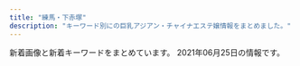 ```yaml
---
title: "練馬・下赤塚"
description: "キーワード別にの巨乳アジアン・チャイナエステ嬢情報をまとめました。"
---
```


新着画像と新着キーワードをまとめています。
2021年06月25日の情報です。

<DmmAffiliateIns />
<KeywordTable
  shops={
    [
    {
        "url": "http://rose.este.work/",
        "station": "\u6c5f\u53e4\u7530\u99c5\u5357\u53e3",
        "img_links": [
            "http://rose.este.work/r1.jpg",
            "http://rose.este.work/index-1.htm.jpg",
            "http://rose.este.work/r4.jpg",
            "http://rose.este.work/index-24.htm.jpg",
            "http://rose.este.work/r5.jpg",
            "http://rose.este.work/totop.png",
            "http://rose.este.work/index-26.htm.jpg",
            "http://rose.este.work/sys1.png",
            "http://rose.este.work/r3.jpg",
            "http://rose.este.work/unnamed.png",
            "http://rose.este.work/resize_1500-450.jpg",
            "http://rose.este.work/index-25.htm.jpg",
            "http://rose.este.work/re.jpg",
            "http://rose.este.work/resize_250.png"
        ],
        "name": "\u512a\u30fb\u7f8e",
        "keywords": {}
    },
    {
        "img_links": [
            "http://siesta.ests.jp/images/info.jpg",
            "http://siesta.ests.jp/images/mobile1.jpg",
            "http://siesta.ests.jp/photos/sites/39/2021/05/2021052911060393.jpg",
            "http://siesta.ests.jp/images/s-recriut.jpg",
            "http://siesta.ests.jp/images/s-staff.jpg",
            "http://siesta.ests.jp/photos/sites/39/2021/05/202105291106012.jpg",
            "http://siesta.ests.jp/images/mobile.jpg",
            "http://siesta.ests.jp/images/pick.jpg",
            "http://siesta.ests.jp/images/acc4.jpg",
            "http://siesta.ests.jp/photos/sites/39/2021/05/2021052911060320.jpg",
            "http://siesta.ests.jp/images/acc2.jpg",
            "http://siesta.ests.jp/images/top.png",
            "http://siesta.ests.jp/photos/sites/39/2021/04/2021042011331872.jpg",
            "http://siesta.ests.jp/images/acc1.jpg",
            "http://siesta.ests.jp/images/news.jpg",
            "http://siesta.ests.jp/images/acc3.jpg",
            "http://siesta.ests.jp/photos/sites/39/2021/05/2021052911060142.jpg"
        ],
        "keywords": {
            "83": 12,
            "88": 6,
            "D": 24,
            "85": 6,
            "87": 6
        },
        "station": "\u5927\u6cc9\u5b66\u5712\u99c5\u5317\u53e3",
        "url": "http://siesta.ests.jp/",
        "name": "\u30b7\u30a8\u30b9\u30bf"
    },
    {
        "keywords": {
            "E": 13,
            "D": 10,
            "C": 13,
            "G": 2
        },
        "name": "\u3064\u307c\u307f",
        "img_links": [
            "https://salasa.tokyo/wp-content/themes/este/img/top-img02.png",
            "https://salasa.tokyo/wp-content/uploads/2021/02/345salasa.jpg",
            "https://salasa.tokyo/wp-content/uploads/2020/02/32salasa.jpg",
            "https://salasa.tokyo/wp-content/uploads/2020/03/897261salasa.jpg",
            "https://salasa.tokyo/wp-content/themes/este/img/3.jpg",
            "https://salasa.tokyo/wp-content/uploads/2020/02/21salasa.jpg",
            "https://salasa.tokyo/wp-content/themes/este/img/top-img04.png",
            "https://salasa.tokyo/wp-content/uploads/2020/02/11salasa.jpg",
            "https://salasa.tokyo/wp-content/themes/este/img/top-img01b.png",
            "https://salasa.tokyo/wp-content/themes/este/img/call.png",
            "https://salasa.tokyo/wp-content/themes/este/img/top-img05.png",
            "https://salasa.tokyo/wp-content/uploads/2021/04/s187alasa.jpg",
            "https://salasa.tokyo/wp-content/uploads/2020/02/41salasa.jpg",
            "https://salasa.tokyo/wp-content/uploads/2020/04/2311121salasa.jpg",
            "https://salasa.tokyo/wp-content/uploads/2020/02/8776salasa.jpg",
            "https://salasa.tokyo/wp-content/themes/este/img/tel_header.png",
            "https://salasa.tokyo/wp-content/themes/este/img/tel_footer.png",
            "https://salasa.tokyo/wp-content/themes/este/img/top-img01a.png",
            "https://salasa.tokyo/wp-content/themes/este/img/4.jpg",
            "https://salasa.tokyo/wp-content/themes/este/img/top-img01.png",
            "https://salasa.tokyo/wp-content/themes/este/img/1.jpg",
            "https://salasa.tokyo/wp-content/themes/este/img/2.jpg",
            "https://salasa.tokyo/wp-content/uploads/2020/02/1salasa.jpg",
            "https://salasa.tokyo/wp-content/uploads/2020/04/3121salasa.jpg",
            "https://salasa.tokyo/wp-content/themes/este/img/top-img021.png"
        ],
        "url": "https://salasa.tokyo/",
        "station": "\u7df4\u99ac\u99c5\u897f\u53e3"
    },
    {
        "keywords": {},
        "img_links": [
            "http://www.es-yas.click/images/sys2.png",
            "http://www.es-yas.click/img/sayuri1.jpg",
            "http://www.es-yas.click/images/tel.jpg",
            "http://www.es-yas.click/img/rina1.jpg",
            "http://www.es-yas.click/images/int1.png",
            "http://www.es-yas.click/images/head.jpg",
            "http://www.es-yas.click/images/ac1.png",
            "http://www.es-yas.click/images/mobile.jpg",
            "http://www.es-yas.click/images/staff_t.jpg",
            "http://www.es-yas.click/images/news.jpg",
            "http://www.es-yas.click/images/2.jpg",
            "http://www.es-yas.click/images/newface.png",
            "http://www.es-yas.click/images/sirase.jpg",
            "http://www.es-yas.click/images/3.jpg",
            "http://www.es-yas.click/images/interior_t.jpg",
            "http://www.es-yas.click/images/4.jpg",
            "http://www.es-yas.click/images/s1.png",
            "http://www.es-yas.click/images/sys1.png",
            "http://www.es-yas.click/img/riri1.jpg",
            "http://www.es-yas.click/images/int2.png",
            "http://www.es-yas.click/images/info.png"
        ],
        "name": "\u30b9\u30a6\u30a3\u30fc\u30c8",
        "station": "\u4e2d\u6751\u6a4b\u99c5\u5357\u53e3",
        "url": "http://www.es-yas.click/"
    },
    {
        "keywords": {
            "C": 7
        },
        "name": "\u6708\u306e\u604b",
        "station": "\u7df4\u99ac\u99c5\u5317\u53e3",
        "img_links": [
            "http://moonlove.est-u.com/images/index2_06.jpg",
            "http://moonlove.est-u.com/images/index_07.jpg",
            "http://moonlove.est-u.com/staff/hitomi.jpg",
            "http://moonlove.est-u.com/staff/sakura.jpg",
            "http://moonlove.est-u.com/images/index_04.jpg",
            "http://moonlove.est-u.com/images/index3_06.jpg",
            "http://moonlove.est-u.com/images/index_12.jpg",
            "http://moonlove.est-u.com/staff/miki.jpg",
            "http://moonlove.est-u.com/staff/kaori.jpg",
            "http://moonlove.est-u.com/images/s6.jpg",
            "http://moonlove.est-u.com/images/s1.jpg",
            "http://moonlove.est-u.com/images/index_05.jpg",
            "http://moonlove.est-u.com/staff/ayumi.jpg",
            "http://moonlove.est-u.com/images/index_15.jpg",
            "http://moonlove.est-u.com/images/index_02.jpg",
            "http://moonlove.est-u.com/images/s8.jpg",
            "http://moonlove.est-u.com/images/index_13.jpg",
            "http://moonlove.est-u.com/images/s5.jpg",
            "http://moonlove.est-u.com/images/index_14.jpg",
            "http://moonlove.est-u.com/images/s4.jpg",
            "http://moonlove.est-u.com/images/icon_000.jpg",
            "http://moonlove.est-u.com/images/staff_09.jpg",
            "http://moonlove.est-u.com/images/index_19.jpg",
            "http://moonlove.est-u.com/images/index_16.jpg",
            "http://moonlove.est-u.com/images/index_10.jpg",
            "http://moonlove.est-u.com/images/s3.jpg",
            "http://moonlove.est-u.com/images/index1_06.jpg",
            "http://moonlove.est-u.com/images/index_17.jpg",
            "http://moonlove.est-u.com/images/index_08.jpg",
            "http://moonlove.est-u.com/staff/nami.jpg"
        ],
        "url": "http://moonlove.est-u.com/"
    },
    {
        "keywords": {},
        "station": "\u4e0a\u677f\u6a4b\u99c5\u5317\u53e3",
        "name": "\u6e29\u30fb\u306c\u304f\u3082\u308a",
        "url": "http://tenpo2.iest.info/",
        "img_links": []
    },
    {
        "keywords": {
            "84": 1,
            "86": 1,
            "88": 4,
            "85": 2,
            "D": 9,
            "F": 2,
            "C": 22,
            "87": 5,
            "89": 1,
            "E": 2
        },
        "img_links": [
            "http://ponfu-massage.work/i/img/r1.jpg",
            "http://ponfu-massage.work/i/img/st45.jpg",
            "http://ponfu-massage.work/img/acc3.jpg",
            "http://ponfu-massage.work/i/img/sta28.jpg",
            "http://ponfu-massage.work/img/botton.jpg",
            "http://ponfu-massage.work/img/st46.jpg",
            "http://ponfu-massage.work/i/img/r3.jpg",
            "http://ponfu-massage.work/img/sta45.jpg",
            "http://ponfu-massage.work/img/st41.jpg",
            "http://ponfu-massage.work/img/sta28.jpg",
            "http://ponfu-massage.work/img/campian.jpg",
            "http://ponfu-massage.work/i/img/sta30.jpg",
            "http://ponfu-massage.work/img/st47.jpg",
            "http://ponfu-massage.work/img/st18.jpg",
            "http://ponfu-massage.work/img/st39.jpg",
            "http://ponfu-massage.work/img/st43.jpg",
            "http://ponfu-massage.work/img/st45.jpg",
            "http://ponfu-massage.work/i/img/r2.jpg",
            "http://ponfu-massage.work/img/sta43.jpg",
            "http://ponfu-massage.work/img/acc8.jpg",
            "http://ponfu-massage.work/img/s43.jpg",
            "http://ponfu-massage.work/img/acc9.jpg",
            "http://ponfu-massage.work/i/img/sta44.jpg",
            "http://ponfu-massage.work/img/s38.jpg",
            "http://ponfu-massage.work/img/sta38.jpg",
            "http://ponfu-massage.work/i/img/sta47.jpg",
            "http://ponfu-massage.work/img/acc4.jpg",
            "http://ponfu-massage.work/i/img/sta41.jpg",
            "http://ponfu-massage.work/img/st28.jpg",
            "http://ponfu-massage.work/img/sta42.jpg",
            "http://ponfu-massage.work/i/img/r4.jpg",
            "http://ponfu-massage.work/i/img/sta38.jpg",
            "http://ponfu-massage.work/i/img/sta39.jpg",
            "http://ponfu-massage.work/img/s47.jpg",
            "http://ponfu-massage.work/img/sta30.jpg",
            "http://ponfu-massage.work/img/st30.jpg",
            "http://ponfu-massage.work/img/st44.jpg",
            "http://ponfu-massage.work/img/acc5.jpg",
            "http://ponfu-massage.work/img/st38.jpg",
            "http://ponfu-massage.work/img/acc2.jpg",
            "http://ponfu-massage.work/img/sta46.jpg",
            "http://ponfu-massage.work/i/img/sta45.jpg",
            "http://ponfu-massage.work/img/sta41.jpg",
            "http://ponfu-massage.work/img/s30.jpg",
            "http://ponfu-massage.work/img/s39.jpg",
            "http://ponfu-massage.work/i/img/sta46.jpg",
            "http://ponfu-massage.work/img/st35.jpg",
            "http://ponfu-massage.work/i/img/sta24.jpg",
            "http://ponfu-massage.work/img/s42.jpg",
            "http://ponfu-massage.work/img/acc7.jpg",
            "http://ponfu-massage.work/img/acc10.jpg",
            "http://ponfu-massage.work/img/acc6.jpg",
            "http://ponfu-massage.work/img/s41.jpg",
            "http://ponfu-massage.work/img/sta44.jpg",
            "http://ponfu-massage.work/img/sta39.jpg",
            "http://ponfu-massage.work/img/sta35.jpg",
            "http://ponfu-massage.work/i/img/sta42.jpg",
            "http://ponfu-massage.work/img/sta47.jpg",
            "http://ponfu-massage.work/img/s45.jpg",
            "http://ponfu-massage.work/img/st42.jpg",
            "http://ponfu-massage.work/img/s46.jpg",
            "http://ponfu-massage.work/img/s44.jpg",
            "http://ponfu-massage.work/img/acc1.jpg",
            "http://ponfu-massage.work/i/img/sta43.jpg"
        ],
        "station": "\u7df4\u99ac\u99c5\u897f\u53e3",
        "url": "http://ponfu-massage.work/",
        "name": "\u30dd\u30f3\u30d5\u30fc"
    },
    {
        "img_links": [
            "http://ginzaangel.esnavi.work/news.jpg",
            "http://ginzaangel.esnavi.work/staff_t.jpg",
            "http://ginzaangel.esnavi.work/head.jpg",
            "http://ginzaangel.esnavi.work/sys1.jpg",
            "http://ginzaangel.esnavi.work/2/uploadimg/1615988408.jpeg",
            "http://ginzaangel.esnavi.work/2/uploadimg/1623486374.jpeg",
            "http://ginzaangel.esnavi.work/int1.png",
            "http://ginzaangel.esnavi.work/2/uploadimg/1615989115.jpeg",
            "http://ginzaangel.esnavi.work/2/uploadimg/1615989033.jpeg",
            "http://ginzaangel.esnavi.work/2/uploadimg/1601829474.jpeg",
            "http://ginzaangel.esnavi.work/s1.png",
            "http://ginzaangel.esnavi.work/2/uploadimg/1619341553.jpeg",
            "http://ginzaangel.esnavi.work/2/uploadimg/1622437565.jpeg",
            "http://ginzaangel.esnavi.work/sys2.jpg",
            "http://ginzaangel.esnavi.work/2/uploadimg/1615988934.jpeg"
        ],
        "name": "\u7df4\u99ac\u306e\u5929\u4f7f",
        "station": "\u7df4\u99ac\u99c5\u897f\u53e3",
        "url": "http://ginzaangel.esnavi.work/",
        "keywords": {
            "88": 2,
            "92": 1,
            "89": 1,
            "90": 4
        }
    },
    {
        "name": "\u30de\u30fc\u30ac\u30ec\u30c3\u30c8",
        "station": "\u685c\u53f0\u99c5\u5317\u53e3",
        "img_links": [
            "http://margaret.ests.jp/photos/sites/29/2020/08/2020082222274080.jpeg",
            "http://margaret.ests.jp/images/room2.jpg",
            "http://margaret.ests.jp/photos/sites/29/2020/06/2020062814010219.jpeg",
            "http://margaret.ests.jp/images/room1.jpg",
            "http://margaret.ests.jp/images/service2.jpg",
            "http://margaret.ests.jp/images/info.jpg",
            "http://margaret.ests.jp/photos/sites/29/2020/03/2020032709162529.jpg",
            "http://margaret.ests.jp/photos/sites/29/2020/04/202004081414540.jpg",
            "http://margaret.ests.jp/photos/sites/29/2020/04/202004102157462.jpeg",
            "http://margaret.ests.jp/images/top.jpg",
            "http://margaret.ests.jp/photos/sites/29/2020/04/2020041014190824.jpg",
            "http://margaret.ests.jp/photos/sites/29/2020/04/2020040205541033.jpg",
            "http://margaret.ests.jp/photos/sites/29/2021/06/2021060500274425.jpeg",
            "http://margaret.ests.jp/images/s_news.jpg",
            "http://margaret.ests.jp/photos/sites/29/2021/01/2021011511194654.jpg",
            "http://margaret.ests.jp/images/mobile.jpg",
            "http://margaret.ests.jp/images/service3.jpg",
            "http://margaret.ests.jp/images/s_staff.png",
            "http://margaret.ests.jp/images/s_pick.jpg",
            "http://margaret.ests.jp/images/room4.jpg",
            "http://margaret.ests.jp/images/room3.jpg",
            "http://margaret.ests.jp/photos/sites/29/2020/05/202005281752578.jpg",
            "http://margaret.ests.jp/photos/sites/29/2021/06/2021060811483867.jpg",
            "http://margaret.ests.jp/photos/sites/29/2020/08/2020080615352994.jpeg",
            "http://margaret.ests.jp/images/service4.jpg",
            "http://margaret.ests.jp/images/service1.jpg",
            "http://margaret.ests.jp/images/s_service.png"
        ],
        "url": "http://margaret.ests.jp/",
        "keywords": {
            "86": 20,
            "88": 20,
            "85": 30,
            "87": 10,
            "E": 60,
            "D": 60
        }
    },
    {
        "keywords": {},
        "name": "AROMA PLAZA \u30a2\u30ed\u30de\u30d7\u30e9\u30b6",
        "url": "http://aroma-p.info/",
        "img_links": [],
        "station": "\u77f3\u795e\u4e95\u516c\u5712\u99c5\u5357\u53e3"
    },
    {
        "keywords": {
            "C": 7
        },
        "url": "http://himawari.est-u.com/",
        "name": "\u3072\u307e\u308f\u308a",
        "station": "\u7df4\u99ac\u99c5\u5357\u53e3",
        "img_links": [
            "http://himawari.est-u.com/images/therpist.jpg",
            "http://himawari.est-u.com/images/index2_08.jpg",
            "http://himawari.est-u.com/staff/sakura.jpg",
            "http://himawari.est-u.com/staff/nami.jpg",
            "http://himawari.est-u.com/images/index_10.jpg",
            "http://himawari.est-u.com/staff/yumi.jpg",
            "http://himawari.est-u.com/staff/emi.jpg",
            "http://himawari.est-u.com/staff/izumi.jpg",
            "http://himawari.est-u.com/images/a1.jpg",
            "http://himawari.est-u.com/staff/yuki.jpg",
            "http://himawari.est-u.com/images/index_08.jpg",
            "http://himawari.est-u.com/images/a2.jpg",
            "http://himawari.est-u.com/images/index_02.jpg",
            "http://himawari.est-u.com/staff/umi.jpg",
            "http://himawari.est-u.com/staff/asuka.jpg",
            "http://himawari.est-u.com/images/index_04.jpg",
            "http://himawari.est-u.com/images/down.jpg",
            "http://himawari.est-u.com/staff/risa.jpg"
        ]
    },
    {
        "station": "\u5927\u5c71\u99c5\u5357\u53e3",
        "img_links": [
            "http://c-ikoi.work/images/4.jpg",
            "http://c-ikoi.work/images/2.jpg",
            "http://c-ikoi.work/images/int1.png",
            "http://c-ikoi.work/images/sys1.jpg",
            "http://c-ikoi.work/img/yuki1.jpg",
            "http://c-ikoi.work/images/rec1.png",
            "http://c-ikoi.work/images/mobile.jpg",
            "http://c-ikoi.work/images/rec2.png",
            "http://c-ikoi.work/images/sys3.png",
            "http://c-ikoi.work/img/rina1.jpg",
            "http://c-ikoi.work/images/int3.png",
            "http://c-ikoi.work/images/sys2.jpg",
            "http://c-ikoi.work/images/3.jpg",
            "http://c-ikoi.work/images/tel.jpg",
            "http://c-ikoi.work/images/head.jpg",
            "http://c-ikoi.work/images/line.png",
            "http://c-ikoi.work/images/interior_t.jpg",
            "http://c-ikoi.work/images/news.jpg",
            "http://c-ikoi.work/images/1.jpg",
            "http://c-ikoi.work/images/int2.png",
            "http://c-ikoi.work/img/aoi1.jpg",
            "http://c-ikoi.work/images/concept.jpg",
            "http://c-ikoi.work/images/staff_t.jpg",
            "http://c-ikoi.work/img/moe1.jpg"
        ],
        "name": "\u61a9",
        "url": "http://c-ikoi.work/",
        "keywords": {}
    },
    {
        "img_links": [
            "http://www.e-rakuraku.info/images/sr.png",
            "http://www.e-rakuraku.info/images/s2.png",
            "http://www.e-rakuraku.info/images/mobile.png",
            "http://www.e-rakuraku.info/images/s1.png",
            "http://www.e-rakuraku.info/images/top.jpg",
            "http://www.e-rakuraku.info/images/g1.jpg",
            "http://www.e-rakuraku.info/images/newfacet.png",
            "http://www.e-rakuraku.info/images/tel.png",
            "http://www.e-rakuraku.info/images/g0.jpg",
            "http://www.e-rakuraku.info/images/tite-gallery.png",
            "http://www.e-rakuraku.info/images/newt.png",
            "http://www.e-rakuraku.info/images/tite-staff.png",
            "http://www.e-rakuraku.info/images/g4.jpg",
            "http://www.e-rakuraku.info/images/g3.jpg",
            "http://www.e-rakuraku.info/images/g2.jpg",
            "http://www.e-rakuraku.info/images/nei_03.jpg",
            "http://www.e-rakuraku.info/images/g5.jpg",
            "http://www.e-rakuraku.info/images/huiyuan.png"
        ],
        "station": "\u4e2d\u6751\u6a4b\u99c5",
        "name": "\u697d\u697d",
        "keywords": {
            "C": 13
        },
        "url": "http://www.e-rakuraku.info/"
    },
    {
        "keywords": {
            "88": 4,
            "85": 2,
            "D": 8,
            "C": 18,
            "87": 6
        },
        "station": "\u7df4\u99ac\u99c5\u897f\u53e3",
        "name": "Smile -\u30b9\u30de\u30a4\u30eb-",
        "url": "http://www.smile.mensest.com/",
        "img_links": [
            "http://www.smile.mensest.com/files/006.jpg",
            "http://www.smile.mensest.com/img/header02.png",
            "http://www.smile.mensest.com/img/goback.jpg",
            "http://www.smile.mensest.com/img/ttl_news.png",
            "http://www.smile.mensest.com/files/002.jpg",
            "http://www.smile.mensest.com/img/pickup.jpg",
            "http://www.smile.mensest.com/files/005.jpg",
            "http://www.smile.mensest.com/img/btn_blog.png",
            "http://www.smile.mensest.com/img/btn_side_mobile.jpg",
            "http://www.smile.mensest.com/files/004.jpg",
            "http://www.smile.mensest.com/img/ttl_info.png",
            "http://www.smile.mensest.com/files/001.jpg",
            "http://www.smile.mensest.com/files/003.jpg"
        ]
    },
    {
        "station": "\u4e0b\u8d64\u585a\u99c5\u5317\u53e3",
        "name": "\u9577\u4e45*\u3061\u3087\u3046\u304d\u3085\u3046",
        "keywords": {},
        "url": "http://c-sakura.work/",
        "img_links": [
            "http://c-sakura.work/img/ami1.jpg",
            "http://c-sakura.work/images/info.png",
            "http://c-sakura.work/images/head.jpg",
            "http://c-sakura.work/images/sisu.png",
            "http://c-sakura.work/img/yuri1.jpg",
            "http://c-sakura.work/images/interior_t.jpg",
            "http://c-sakura.work/images/tel.jpg",
            "http://c-sakura.work/images/2.jpg",
            "http://c-sakura.work/images/int2.png",
            "http://c-sakura.work/images/mobile.jpg",
            "http://c-sakura.work/images/1.jpg",
            "http://c-sakura.work/images/news.png",
            "http://c-sakura.work/images/int1.png",
            "http://c-sakura.work/images/sys1.png",
            "http://c-sakura.work/img/yuyu1.jpg",
            "http://c-sakura.work/images/staff_t.jpg",
            "http://c-sakura.work/images/3.jpg"
        ]
    },
    {
        "keywords": {
            "E": 6,
            "88": 1,
            "86": 4,
            "C": 17,
            "87": 4,
            "D": 2,
            "F": 1,
            "89": 1
        },
        "img_links": [
            "http://binrou.net/img/sta116.jpg",
            "http://binrou.net/img/s116.jpg",
            "http://binrou.net/img/sta117.jpg",
            "http://binrou.net/img/st114.jpg",
            "http://binrou.net/img/st111.jpg",
            "http://binrou.net/i/img/sta89.jpg",
            "http://binrou.net/img/sta114.jpg",
            "http://binrou.net/img/st118.jpg",
            "http://binrou.net/img/mo.png",
            "http://binrou.net/i/img/sta80.jpg",
            "http://binrou.net/i/img/sta97.jpg",
            "http://binrou.net/i/img/sta111.jpg",
            "http://binrou.net/i/img/r2.jpg",
            "http://binrou.net/i/img/sta119.jpg",
            "http://binrou.net/i/img/sta108.jpg",
            "http://binrou.net/i/img/st118.jpg",
            "http://binrou.net/i/img/sta115.jpg",
            "http://binrou.net/i/img/sta100.jpg",
            "http://binrou.net/img/acc.jpg",
            "http://binrou.net/i/img/sta92.jpg",
            "http://binrou.net/img/sta115.jpg",
            "http://binrou.net/img/sta112.jpg",
            "http://binrou.net/i/img/sta109.jpg",
            "http://binrou.net/img/st116.jpg",
            "http://binrou.net/img/st109.jpg",
            "http://binrou.net/i/img/sta117.jpg",
            "http://binrou.net/img/sta119.jpg",
            "http://binrou.net/img/s117.jpg",
            "http://binrou.net/img/s112.jpg",
            "http://binrou.net/img/s114.jpg",
            "http://binrou.net/img/sta118.jpg",
            "http://binrou.net/i/img/sta118.jpg",
            "http://binrou.net/img/s119.jpg",
            "http://binrou.net/i/img/acc.jpg",
            "http://binrou.net/img/fla.jpg",
            "http://binrou.net/i/img/r1.jpg",
            "http://binrou.net/img/sta111.jpg",
            "http://binrou.net/i/img/sta94.jpg",
            "http://binrou.net/img/sta109.jpg",
            "http://binrou.net/img/s115.jpg",
            "http://binrou.net/img/st117.jpg",
            "http://binrou.net/img/st119.jpg",
            "http://binrou.net/i/img/sta88.jpg",
            "http://binrou.net/img/s111.jpg",
            "http://binrou.net/img/botton.jpg",
            "http://binrou.net/img/st115.jpg",
            "http://binrou.net/i/img/sta112.jpg",
            "http://binrou.net/i/img/sta98.jpg",
            "http://binrou.net/i/img/r4.jpg",
            "http://binrou.net/img/st112.jpg",
            "http://binrou.net/i/img/sta105.jpg",
            "http://binrou.net/i/img/r3.jpg",
            "http://binrou.net/img/pickup20.jpg",
            "http://binrou.net/img/s118.jpg",
            "http://binrou.net/i/img/sta104.jpg",
            "http://binrou.net/i/img/sta114.jpg",
            "http://binrou.net/i/img/sta116.jpg"
        ],
        "name": "\u30ad\u30e9\u30ad\u30e9",
        "url": "http://binrou.net/",
        "station": "\u7df4\u99ac\u99c5\u897f\u53e3"
    },
    {
        "url": "http://sh-dafei.work/",
        "station": "\u7df4\u99ac\u99c5\u897f\u53e3",
        "img_links": [
            "http://sh-dafei.work/uploads/210219/1-210219105500300.jpg",
            "http://sh-dafei.work/uploads/180227/1-1P22G40S5448.jpg",
            "http://sh-dafei.work/uploads/181207/1-1Q20G35320X0.png",
            "http://sh-dafei.work/uploads/180612/1-1P612160029349.jpg",
            "http://sh-dafei.work/uploads/190130/1-1Z130162635508.jpg",
            "http://sh-dafei.work/templets/default/pc/picture/s_staff.png",
            "http://sh-dafei.work/uploads/190329/1-1Z329151011c7.jpg",
            "http://sh-dafei.work/uploads/171031/1-1G0311G556445.jpg",
            "http://sh-dafei.work/uploads/181206/1-1Q2061249563O.jpg",
            "http://sh-dafei.work/uploads/190924/1-1Z924151334121.jpg",
            "http://sh-dafei.work/uploads/200117/1-20011G614144B.jpg",
            "http://sh-dafei.work/uploads/181206/1-1Q2061253211D.jpg",
            "http://sh-dafei.work/uploads/171031/1-1G0311G505933.jpg",
            "http://sh-dafei.work/uploads/171031/1-1G0311G344914.jpg",
            "http://sh-dafei.work/uploads/171031/1-1G0311G531445.jpg",
            "http://sh-dafei.work/uploads/201002/1-201002144Z11V.jpg",
            "http://sh-dafei.work/uploads/201113/1-20111314213cQ.jpg",
            "http://sh-dafei.work/uploads/200612/1-200612154534W8.jpg",
            "http://sh-dafei.work/uploads/180612/1-1P6121601061c.jpg",
            "http://sh-dafei.work/uploads/allimg/180612/1-1P612160305350.jpg",
            "http://sh-dafei.work/templets/default/pc/picture/s_news.png",
            "http://sh-dafei.work/uploads/191115/1-191115132040J2.jpg",
            "http://sh-dafei.work/uploads/190301/1-1Z30116320A41.jpg",
            "http://sh-dafei.work/uploads/181206/1-1Q2061250494E.jpg",
            "http://sh-dafei.work/uploads/181214/1-1Q214154222511.jpg",
            "http://sh-dafei.work/templets/default/pc/picture/staffs.png",
            "http://sh-dafei.work/uploads/190809/1-1ZP9125I01S.jpg",
            "http://sh-dafei.work/uploads/181207/1-1Q20G40K63R.jpg",
            "http://sh-dafei.work/uploads/210326/1-210326140613257.jpg",
            "http://sh-dafei.work/uploads/181206/1-1Q206125154224.jpg",
            "http://sh-dafei.work/uploads/171031/1-1G0311G4095M.jpg",
            "http://sh-dafei.work/templets/default/pc/picture/end1.jpg",
            "http://sh-dafei.work/templets/default/pc/picture/s_pick.png",
            "http://sh-dafei.work/templets/default/pc/picture/face.png"
        ],
        "keywords": {},
        "name": "\u5927\u5983"
    },
    {
        "url": "http://oasis.akasuri.xyz/",
        "name": "\u30aa\u30a2\u30b7\u30b9",
        "keywords": {},
        "station": "\u6210\u5897\u99c5\u5357\u53e3",
        "img_links": [
            "http://oasis.akasuri.xyz/staff/s3.jpg",
            "http://oasis.akasuri.xyz/images/fotter.png",
            "http://oasis.akasuri.xyz/images/c-top.png",
            "http://oasis.akasuri.xyz/staff/s2.jpg",
            "http://oasis.akasuri.xyz/staff/s1.jpg",
            "http://oasis.akasuri.xyz/images/bar-photo.png",
            "http://oasis.akasuri.xyz/images/bar-staff.png",
            "http://oasis.akasuri.xyz/images/c-staff.png",
            "http://oasis.akasuri.xyz/images/c-photo.png",
            "http://oasis.akasuri.xyz/images/b-tel.png"
        ]
    },
    {
        "name": "ROSE",
        "keywords": {
            "C": 8
        },
        "station": "\u7df4\u99ac\u99c5\u5357\u53e3",
        "url": "http://www.nerima-rose.com/",
        "img_links": [
            "http://www.nerima-rose.com/images/rosa-sys_09a.jpg",
            "http://www.nerima-rose.com/cgi-bin/topics/img/16-1.jpg",
            "http://www.nerima-rose.com/images/index-rosa_04.jpg",
            "http://www.nerima-rose.com/images/images/sys2018_06.jpg",
            "http://www.nerima-rose.com/images/shop/h1.jpg",
            "http://www.nerima-rose.com/images/shop/3/sh1.jpg",
            "http://www.nerima-rose.com/images/aroma/r3.jpg",
            "http://www.nerima-rose.com/images/staff/16/kaori2.jpg",
            "http://www.nerima-rose.com/images/shop/4/s1.jpg",
            "http://www.nerima-rose.com/images/shop/11.jpg",
            "http://www.nerima-rose.com/images/rosa-pindao_09.jpg",
            "http://www.nerima-rose.com/images/index-rosa_02.jpg",
            "http://www.nerima-rose.com/images/staff/18/misaki.jpg",
            "http://www.nerima-rose.com/images/images/sys2018_03.jpg",
            "http://www.nerima-rose.com/images/sys3.jpg",
            "http://www.nerima-rose.com/images/staff/18/ayumi.jpg",
            "http://www.nerima-rose.com/images/rosa-sys_04.jpg",
            "http://www.nerima-rose.com/images/aroma/r1.jpg",
            "http://www.nerima-rose.com/images/staff/17/2/nana.png",
            "http://www.nerima-rose.com/images/staff/16/aya2.jpg",
            "http://www.nerima-rose.com/images/staff/17/riri.jpg",
            "http://www.nerima-rose.com/images/nav/nav-rec.jpg",
            "http://www.nerima-rose.com/images/rosa-pindao_07.jpg",
            "http://www.nerima-rose.com/images/staff/17/2/ena.jpg",
            "http://www.nerima-rose.com/images/staff/18/hina.jpg",
            "http://www.nerima-rose.com/images/nav/nav-acc.jpg",
            "http://www.nerima-rose.com/images/index-rosa_09.jpg",
            "http://www.nerima-rose.com/images/aroma/r2.jpg"
        ]
    },
    {
        "img_links": [
            "http://lachesis.este88.com/gals/itika3.jpg",
            "http://lachesis.este88.com/gals/nozomi4.jpg",
            "http://lachesis.este88.com/gals/rinnka2.jpg",
            "https://lachesis.este88.com/gals/tumugi1.jpg",
            "https://lachesis.este88.com/gals/aoi1.jpg",
            "http://lachesis.este88.com/gals/minami1.jpg",
            "http://lachesis.este88.com/gals/ruka1.jpg",
            "https://lachesis.este88.com/gals/maria1.jpg",
            "https://lachesis.este88.com/gals/miku1.jpg",
            "http://lachesis.este88.com/gals/itika1.jpg",
            "http://lachesis.este88.com/gals/minami2.jpg",
            "https://lachesis.este88.com/gals/ruka1.jpg",
            "http://lachesis.este88.com/images/sysh3bar.png",
            "http://lachesis.este88.com/gals/tumugi3.jpg",
            "https://lachesis.este88.com/images/line.jpg",
            "http://lachesis.este88.com/gals/miku3.jpg",
            "http://lachesis.este88.com/gals/nozomi3.jpg",
            "http://lachesis.este88.com/gals/yuno2.jpg",
            "http://lachesis.este88.com/gals/ruka4.jpg",
            "https://lachesis.este88.com/gals/minami1.jpg",
            "http://lachesis.este88.com/images/line.jpg",
            "http://lachesis.este88.com/gals/itika2.jpg",
            "https://lachesis.este88.com/images/bg_header3.jpg",
            "http://lachesis.este88.com/gals/tumugi2.jpg",
            "http://lachesis.este88.com/gals/rinnka3.jpg",
            "http://lachesis.este88.com/images/info5.jpg",
            "https://lachesis.este88.com/gals/yuno1.jpg",
            "http://lachesis.este88.com/gals/ruka3.jpg",
            "http://lachesis.este88.com/gals/narumi4.jpg",
            "https://lachesis.este88.com/gals/mao1.jpg",
            "http://lachesis.este88.com/gals/mao1.jpg",
            "http://lachesis.este88.com/images/bg_header3.jpg",
            "http://lachesis.este88.com/gals/maria1.jpg",
            "http://lachesis.este88.com/gals/miho3.jpg",
            "http://lachesis.este88.com/gals/nozomi2.jpg",
            "http://lachesis.este88.com/gals/rinnka4.jpg",
            "http://lachesis.este88.com/images/bg_header.jpg",
            "http://lachesis.este88.com/gals/yuno3.jpg",
            "https://lachesis.este88.com/gals/itika1.jpg",
            "https://lachesis.este88.com/gals/rinnka1.jpg",
            "https://lachesis.este88.com/gals/miho1.jpg",
            "http://lachesis.este88.com/gals/narumi2.jpg",
            "https://lachesis.este88.com/gals/nozomi1.jpg",
            "https://lachesis.este88.com/gals/narumi1.jpg",
            "http://lachesis.este88.com/gals/miho2.jpg",
            "http://lachesis.este88.com/gals/aoi1.jpg",
            "https://lachesis.este88.com/images/bg_header.jpg",
            "http://lachesis.este88.com/gals/miku1.jpg",
            "http://lachesis.este88.com/gals/nozomi1.jpg",
            "http://lachesis.este88.com/gals/yuno1.jpg",
            "https://lachesis.este88.com/images/info5.jpg",
            "http://lachesis.este88.com/gals/aoi2.jpg",
            "http://lachesis.este88.com/gals/tumugi1.jpg",
            "https://lachesis.este88.com/images/sysh3bar.png",
            "http://lachesis.este88.com/gals/rinnka1.jpg",
            "http://lachesis.este88.com/gals/miho1.jpg",
            "http://lachesis.este88.com/gals/mao2.jpg",
            "http://lachesis.este88.com/gals/ruka2.jpg",
            "http://lachesis.este88.com/gals/narumi1.jpg",
            "http://lachesis.este88.com/gals/aoi3.jpg",
            "http://lachesis.este88.com/gals/narumi3.jpg",
            "http://momipara.jp/img/link/momi234.jpg",
            "http://lachesis.este88.com/gals/miku2.jpg"
        ],
        "name": "\u30e9\u30b1\u30b7\u30b9\u5927\u6cc9\u5b66\u5712",
        "keywords": {
            "E": 1,
            "84": 1,
            "81": 1,
            "80": 1,
            "86": 1,
            "G": 1,
            "83": 2,
            "C": 4,
            "88": 2,
            "F": 4,
            "91": 3,
            "D": 2,
            "95": 1,
            "93": 1
        },
        "station": "\u5927\u6cc9\u5b66\u5712\u99c5",
        "url": "http://lachesis.este88.com/"
    },
    {
        "img_links": [
            "http://pakira-massage.work/i/img/r4.jpg",
            "http://pakira-massage.work/img/head.jpg",
            "http://pakira-massage.work/img/st23.jpg",
            "http://pakira-massage.work/i/img/st1.jpg",
            "http://pakira-massage.work/img/sta23.jpg",
            "http://pakira-massage.work/i/img/sta23.jpg",
            "http://pakira-massage.work/img/sta2.jpg",
            "http://pakira-massage.work/img/s23.jpg",
            "http://pakira-massage.work/img/s2.jpg",
            "http://pakira-massage.work/img/s1.jpg",
            "http://pakira-massage.work/img/st2.jpg",
            "http://pakira-massage.work/i/img/r2.jpg",
            "http://pakira-massage.work/i/img/r1.jpg",
            "http://pakira-massage.work/i/img/r5.jpg",
            "http://pakira-massage.work/img/st1.jpg",
            "http://pakira-massage.work/i/img/sta1.jpg",
            "http://pakira-massage.work/img/botton.jpg",
            "http://pakira-massage.work/img/sta1.jpg",
            "http://pakira-massage.work/img/campian.jpg",
            "http://pakira-massage.work/i/img/r3.jpg",
            "http://pakira-massage.work/i/img/sta2.jpg",
            "http://pakira-massage.work/i/img/r6.jpg",
            "http://pakira-massage.work/img/nos.jpg",
            "http://pakira-massage.work/img/mobile-1.png"
        ],
        "station": "\u8981\u753a\u99c55\u756a\u51fa\u53e3",
        "url": "http://pakira-massage.work/",
        "name": "\u30d1\u30ad\u30e9",
        "keywords": {
            "85": 2,
            "87": 2,
            "C": 12,
            "E": 2
        }
    },
    {
        "name": "\u59eb",
        "url": "http://anzu.abnavi.info/",
        "keywords": {},
        "station": "\u6210\u5897\u99c5",
        "img_links": []
    },
    {
        "station": "\u6771\u6b66\u7df4\u99ac\u99c5\u5317\u53e3",
        "url": "http://nymphe-est.biz/",
        "keywords": {
            "D": 3,
            "E": 1
        },
        "name": "\u59eb\u306e\u3086\u3073\u3055\u304d",
        "img_links": [
            "http://nymphe-est.biz/images/m3.png",
            "http://nymphe-est.biz/images/cg03.jpg",
            "http://nymphe-est.biz/images/cg01.jpg",
            "http://nymphe-est.biz/images/tit4.jpg",
            "http://nymphe-est.biz/images/no.png",
            "http://nymphe-est.biz/images/bul.jpg",
            "http://nymphe-est.biz/images/m6.png",
            "http://nymphe-est.biz/images/spt.png",
            "http://nymphe-est.biz/images/fla.jpg",
            "http://nymphe-est.biz/images/stat.jpg",
            "http://nymphe-est.biz/images/tit6.jpg",
            "http://nymphe-est.biz/images/tit2.jpg",
            "http://nymphe-est.biz/images/m4.png",
            "http://nymphe-est.biz/images/bur.jpg",
            "http://nymphe-est.biz/images/m1.png",
            "http://nymphe-est.biz/images/m5.png",
            "http://nymphe-est.biz/images/stal.jpg",
            "http://nymphe-est.biz/images/accl.jpg",
            "http://nymphe-est.biz/images/tm.jpg",
            "http://nymphe-est.biz/images/tit5.jpg",
            "http://nymphe-est.biz/images/cg02.jpg",
            "http://nymphe-est.biz/images/cg05.jpg",
            "http://nymphe-est.biz/images/m2.png",
            "http://nymphe-est.biz/images/tit3.jpg",
            "http://nymphe-est.biz/images/top.png"
        ]
    },
    {
        "name": "\u30b8\u30e3\u30b9\u30df\u30f3",
        "keywords": {},
        "img_links": [],
        "url": "http://evergrace.tyo.cm/",
        "station": "\u6210\u5897\u99c5"
    },
    {
        "station": "\u7df4\u99ac\u99c5\u897f\u53e3",
        "img_links": [
            "http://www.seoul.esjp.info/img/change-002.png",
            "http://www.seoul.esjp.info/img/recuit.png",
            "http://www.seoul.esjp.info/img/nav-002.png",
            "http://www.seoul.esjp.info/files/006.jpg",
            "http://www.seoul.esjp.info/files/003.jpg",
            "http://www.seoul.esjp.info/files/007.jpg",
            "http://www.seoul.esjp.info/files/013.jpg",
            "http://www.seoul.esjp.info/files/005.jpg",
            "http://www.seoul.esjp.info/img/change-005.png",
            "http://www.seoul.esjp.info/files/011.jpg",
            "http://www.seoul.esjp.info/img/change-001.png",
            "http://www.seoul.esjp.info/img/nav-005.png",
            "http://www.seoul.esjp.info/img/main-top03.png",
            "http://www.seoul.esjp.info/files/010.jpg",
            "http://www.seoul.esjp.info/img/change-004.png",
            "http://www.seoul.esjp.info/img/foot.png",
            "http://www.seoul.esjp.info/img/main-top01.png",
            "http://www.seoul.esjp.info/img/nav-003.png",
            "http://www.seoul.esjp.info/files/001.jpg",
            "http://www.seoul.esjp.info/files/004.jpg",
            "http://www.seoul.esjp.info/files/015.jpg",
            "http://www.seoul.esjp.info/img/nav-004.png",
            "http://www.seoul.esjp.info/files/012.jpg",
            "http://www.seoul.esjp.info/img/nav-006.png",
            "http://www.seoul.esjp.info/img/head.png",
            "http://www.seoul.esjp.info/files/008.jpg",
            "http://www.seoul.esjp.info/img/nav-001.png",
            "http://www.seoul.esjp.info/img/change-006.png",
            "http://www.seoul.esjp.info/img/change-003.png"
        ],
        "url": "http://www.seoul.esjp.info/",
        "name": "\u7652\u3057\u306e\u90e8\u5c4b",
        "keywords": {
            "86": 3,
            "87": 1,
            "D": 4
        }
    },
    {
        "img_links": [
            "http://www.relaxes.info/up/uploads/20180315212810me.jpg",
            "http://www.relaxes.info/images/t1.png",
            "http://www.relaxes.info/images/header_bg.png",
            "http://www.relaxes.info/images/ttl_staff.png",
            "http://www.relaxes.info/images/ttl_qj.png",
            "http://www.relaxes.info/up/uploads/20210625010322na.jpg",
            "http://www.relaxes.info/images/price.jpg",
            "http://www.relaxes.info/images/ttl_price.png",
            "http://www.relaxes.info/images/s1.png",
            "http://www.relaxes.info/images/t2.png",
            "http://www.relaxes.info/up/uploads/2017071800271212.jpg",
            "http://www.relaxes.info/images/info.jpg",
            "http://www.relaxes.info/images/rec.png"
        ],
        "name": "\u8776",
        "url": "http://www.relaxes.info/",
        "station": "\u4e0a\u677f\u6a4b\u99c5\u5317\u53e3",
        "keywords": {}
    },
    {
        "keywords": {},
        "name": "\u7d05\u6708",
        "station": "\u4e0b\u8d64\u585a\u99c5\u5317\u53e3",
        "img_links": [
            "http://www.es-kou.link/images/staff_t.jpg",
            "http://www.es-kou.link/images/head.jpg",
            "http://www.es-kou.link/img/satomi1.jpg",
            "http://www.es-kou.link/img/nana1.jpg",
            "http://www.es-kou.link/images/int2.png",
            "http://www.es-kou.link/img/mimi1.jpg",
            "http://www.es-kou.link/images/2.jpg",
            "http://www.es-kou.link/images/3.jpg",
            "http://www.es-kou.link/images/1.jpg",
            "http://www.es-kou.link/images/b2.jpg",
            "http://www.es-kou.link/images/interior_t.jpg",
            "http://www.es-kou.link/images/b1.jpg",
            "http://www.es-kou.link/images/s1.png",
            "http://www.es-kou.link/images/sys3.png",
            "http://www.es-kou.link/images/news.jpg",
            "http://www.es-kou.link/images/sys2.jpg",
            "http://www.es-kou.link/images/mobile.jpg",
            "http://www.es-kou.link/images/int1.png",
            "http://www.es-kou.link/images/info.png",
            "http://www.es-kou.link/images/sys1.jpg"
        ],
        "url": "http://www.es-kou.link/"
    },
    {
        "keywords": {},
        "name": "\u3046\u3089\u3089",
        "station": "\u7df4\u99ac\u99c5\u5317\u53e3",
        "img_links": [
            "http://es-nerima.biz/wp-content/themes/template-salon2/images/magazine.jpg",
            "http://es-nerima.biz/wp-content/themes/template-salon2/images/gallery1.jpg",
            "http://es-nerima.biz/wp-content/uploads/2016/10/gallery2.jpg",
            "http://es-nerima.biz/wp-content/uploads/2016/10/g6.jpg",
            "http://es-nerima.biz/wp-content/themes/template-salon2/images/tel.png",
            "http://es-nerima.biz/wp-content/uploads/2016/10/g1-250x330.jpg",
            "http://es-nerima.biz/wp-content/uploads/2016/10/g3.jpg",
            "http://es-nerima.biz/wp-content/uploads/2016/10/gallery8-600x600.jpg",
            "http://es-nerima.biz/wp-content/themes/template-salon2/images/massage-de_88_31.jpg",
            "http://es-nerima.biz/wp-content/uploads/2016/10/eri.jpg",
            "http://es-nerima.biz/wp-content/uploads/2016/10/g6-250x330.jpg",
            "http://es-nerima.biz/wp-content/themes/template-salon2/images/pickup-frame.png",
            "http://es-nerima.biz/wp-content/themes/template-salon2/images/newface-ttl.png",
            "http://es-nerima.biz/wp-content/uploads/2016/10/gallery3.jpg",
            "http://es-nerima.biz/wp-content/themes/template-salon2/images/pickup-ttl.png",
            "http://es-nerima.biz/wp-content/uploads/2016/10/mika.jpg",
            "http://es-nerima.biz/wp-content/uploads/2016/10/girl-1-250x330.jpg",
            "http://es-nerima.biz/wp-content/uploads/2016/10/camp-bnr.jpg",
            "http://es-nerima.biz/wp-content/uploads/2016/10/g4-250x330.jpg",
            "http://es-nerima.biz/wp-content/themes/template-salon2/images/gallery-ttl.png",
            "http://es-nerima.biz/wp-content/uploads/2016/10/girl-1.jpg",
            "http://es-nerima.biz/wp-content/uploads/2016/10/gallery7.jpg",
            "http://es-nerima.biz/wp-content/themes/template-salon2/images/news-ttl.png",
            "http://es-nerima.biz/wp-content/uploads/2016/10/gallery1.jpg",
            "http://es-nerima.biz/wp-content/uploads/2016/10/eri-250x330.jpg",
            "http://es-nerima.biz/wp-content/uploads/2016/10/mika-250x330.jpg",
            "http://cdn.dino-es.com/images/logo/88x31DinoEs.png",
            "http://es-nerima.biz/wp-content/themes/template-salon2/images/camp-bnr.jpg",
            "http://es-nerima.biz/wp-content/themes/template-salon2/images/gallery4.jpg",
            "http://es-nerima.biz/wp-content/uploads/2016/10/g5-250x330.jpg",
            "http://es-nerima.biz/wp-content/themes/template-salon2/images/slider1.jpg",
            "http://es-nerima.biz/wp-content/uploads/2016/10/g3-250x330.jpg",
            "http://es-nerima.biz/wp-content/uploads/2016/10/gallery5.jpg",
            "http://es-nerima.biz/wp-content/themes/template-salon2/images/gallery3.jpg",
            "http://es-nerima.biz/wp-content/themes/template-salon2/images/gallery2.jpg",
            "http://es-nerima.biz/wp-content/uploads/2016/10/g5.jpg",
            "http://es-nerima.biz/wp-content/uploads/2016/10/g1.jpg",
            "http://es-nerima.biz/wp-content/uploads/2016/10/gallery8.jpg",
            "http://es-nerima.biz/wp-content/uploads/2016/10/gallery6.jpg"
        ],
        "url": "http://es-nerima.biz/"
    }
]
}
/>
<DmmAffiliateScript />
